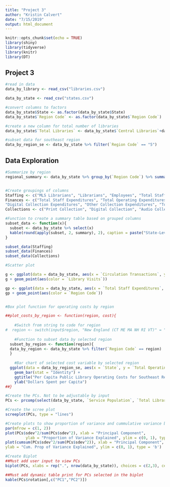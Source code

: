 ```yaml
---
title: "Project 3"
author: "Kristin Calvert"
date: "7/15/2019"
output: html_document
---
```


```r
knitr::opts_chunk$set(echo = TRUE)
library(shiny)
library(tidyverse)
library(knitr)
library(DT)
```

## Project 3 

```r

#read in data
data_by_library <- read_csv("libraries.csv")

data_by_state <- read_csv("states.csv")

#convert columns to factors
data_by_state$State <- as.factor(data_by_state$State)
data_by_state$`Region Code` <- as.factor(data_by_state$`Region Code`)

#create a new column for total number of libraries
data_by_state$`Total Libraries` <- data_by_state$`Central Libraries`+data_by_state$`Branch Libraries`

#subset data for southeast region
data_by_region_se <- data_by_state %>% filter(`Region Code` == "5")
```

## Data Exploration

```r
#Summarize by region
regional_summary <- data_by_state %>% group_by(`Region Code`) %>% summarise("Average Service Population" = mean(`Service Population`), "Average Service Population per Library" = mean(`Service Population`)/(sum(`Central Libraries`)+sum(`Branch Libraries`)), "Average Library Employees per 10,000 People" = mean(Employees)/sum(`Service Population`)*10000, "Average Collections Spending per 10,000 People" = mean(`Total Collection Expenditures`)/sum(`Service Population`)*10000, "Total Visits" = sum(`Library Visits`))


#Create groupings of columns
Staffing <- c("MLS Librarians", "Librarians", "Employees", "Total Staff")
Finances <- c("Total Staff Expenditures", "Total Operating Expenditures", "Print Collection Expenditures",
"Digital Collection Expenditures", "Other Collection Expenditures", "Total Collection Expenditures")
Collections <- c("Print Collection", "Digital Collection", "Audio Collection", "Downloadable Audio", "Physical Video", "Downloadable Video", "State Licensed Databases", "Total Licensed Databases", "Print Subscriptions")

#Function to create a summary table based on grouped columns
subset_data <- function(x){
  subset <- data_by_state %>% select(x)
  kable(round(apply(subset, 2, summary), 2), caption = paste("State-Level Summary Statistics for", deparse(substitute(x))))
}

subset_data(Staffing)
subset_data(Finances)
subset_data(Collections)

#Scatter plot

g <- ggplot(data = data_by_state, aes(x = `Circulation Transactions`, y = `Service Population`, group = `Region Code`))
g + geom_point(aes(color = `Library Visits`))

gp <- ggplot(data = data_by_state, aes(x = `Total Staff Expenditures`, y = `Circulation Transactions`))
gp + geom_point(aes(color = `Region Code`))



```

```r
#Box plot function for operating costs by region

##plot_costs_by_region <- function(region, cost){
  
    #Switch from string to code for region
#  region <- switch(input$region, "New England (CT ME MA NH RI VT)" = "1" , "Mid East (DE DC MD NH NY PA)" = "2", "Great Lakes(IL IN MI OH WI" = "3", "Plains (IA KS MN MO NE ND SD" ="4", "Southeast (AL AR FL GA KY L MS NC SC TN VA WV" = "5", "Southwest (AZ NM OK TX)" = "6", "Rocky Mountains (CO ID MT UT WY)" = "7", "Far West (AK CA HI NV OR WA)" = "8")  ##Switch to dynamic input$region
  
    #Function to subset data by selected region
  subset_by_region <- function(region){
  data_by_region <- data_by_state %>% filter(`Region Code` == region) 
  }
  
    #Bar chart of selected cost variable by selected region
  ggplot(data = data_by_region_se, aes(x = `State`, y = `Total Operating Expenditures`/`State Population`)) + ##switch to input$cost_type and input$region
    geom_bar(stat = "Identity") + 
    ggtitle("Per Capita Public Library Operating Costs for Southeast Region (US).") + ##Switch to dynamic title
    ylab("Dollars Spent per Capita")
##}
```

```r

#Create the PCs. Not to be adjustable by input
PCs <- prcomp(select(data_by_state, `Service Population`, `Total Libraries`, `Total Staff`, `Local Government Operating Revenue`, `Total Operating Revenue`, `Total Staff Expenditures`, `Print Collection Expenditures`, `Total Collection Expenditures`, `Total Operating Expenditures`, `Print Collection`, `Audio Collection`, `Physical Video`, `Print Subscriptions`, `Hours Open`, `Library Visits`, `Circulation Transactions`, `Library Programs`, `Library Programs`, `Public Internet Computers`, `Internet Computer Use`), center = TRUE, scale = TRUE)

#Create the scree plot
screeplot(PCs, type = "lines")

#Create plots to show proportion of variance and cummulative variance by PC
par(mfrow = c(1, 2))
plot(PCs$sdev^2/sum(PCs$sdev^2), xlab = "Principal Component", 
         ylab = "Proportion of Variance Explained", ylim = c(0, 1), type = 'b')
plot(cumsum(PCs$sdev^2/sum(PCs$sdev^2)), xlab = "Principal Component", 
ylab = "Cum. Prop of Variance Explained", ylim = c(0, 1), type = 'b')

#Create Biplot
##Must add user input to view PCs
biplot(PCs, xlabs = rep(".", nrow(data_by_state)), choices = c(2,3), cex = .6)

##Must add dynamic table print for PCs selected in the biplot
kable(PCs$rotation[,c("PC1","PC2")])

```

```r


```

